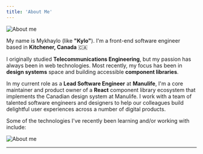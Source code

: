 ```yaml
---
title: 'About Me'
---
```


<div className="flex items-center justify-between">
  <div className="lg:pr-8">
    <div className="lg:hidden min-h-48">
      <Image src="/assets/hammock-wide.jpg" alt="About me" width={1200} height={360} priority />
    </div>

My name is <span className="accent font-extrabold">Mykhaylo</span> (like **"Kylo"**). I'm a front-end software engineer based in **Kitchener, Canada** 🇨🇦

I originally studied **Telecommunications Engineering**, but my passion has always been in web technologies. Most recently, my focus has been in **design systems** space and building accessible **component libraries**.

In my current role as a **Lead Software Engineer** at **Manulife**, I'm a core maintainer and product owner of a **React** component library ecosystem that implements the Canadian design system at Manulife.
I work with a team of talented software engineers and designers to help our colleagues build delightful user experiences across a number of digital products.

Some of the technologies I've recently been learning and/or working with include:

<Technologies />

  </div>
  <div className="hidden flex-shrink-0 lg:inline-flex sm:w-52 lg:w-56">
    <Image src="/assets/hammock.jpg" alt="About me" width={540} height={960} priority />
  </div>
</div>

<hr />
